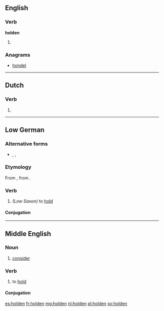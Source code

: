 ==English==

===Verb===
'''holden'''

# {{archaic}} {{past participle of|hold}}

===Anagrams===
* [[hondel#English|hondel]]

----

==Dutch==

===Verb===
{{head|nl}}

# {{nl-verb form of|n=pl|t=past|m=ind+subj|hollen}}

----

==Low German==

===Alternative forms===
* {{l|nds|hollen}}, {{l|nds|holen}}, {{l|nds|hooln}}

===Etymology===
From {{etyl|osx|nds}} {{term|haldan|lang=osx}}, from {{etyl|gem-pro|nds}} {{recons|haldaną|lang=gem-pro}}.

===Verb===
{{head|nds|verb}}

# ''(Low Saxon)'' to [[hold]]

====Conjugation====
{{nds-conj-st|class=7|hold|hold|hölt|heald|heald|hold}}

----

==Middle English==
{{attention|enm|not a noun}}

===Noun===
{{head|enm|noun}}

# [[consider]]

===Verb===
{{head|enm|verb}}

# to [[hold]]

====Conjugation====
{{enm-conj|type=strong|holde|holdeþ, holden|holdest|holdeþ, holden|holdeþ|holdeþ, holden|holde|holden|holdende, holdinge|(y)holden|held(e)|helden|helde(st)|helden|held(e)|helden|helde|helde|hold(e)|holdeþ}}

[[es:holden]]
[[fr:holden]]
[[mg:holden]]
[[nl:holden]]
[[pl:holden]]
[[sv:holden]]